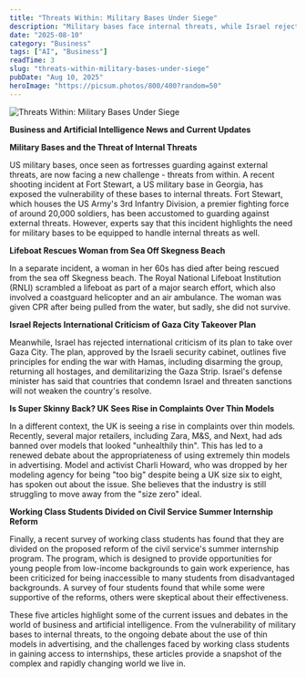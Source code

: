```yaml
---
title: "Threats Within: Military Bases Under Siege"
description: "Military bases face internal threats, while Israel rejects international criticism of Gaza City takeover plan."
date: "2025-08-10"
category: "Business"
tags: ["AI", "Business"]
readTime: 3
slug: "threats-within-military-bases-under-siege"
pubDate: "Aug 10, 2025"
heroImage: "https://picsum.photos/800/400?random=50"
---
```


![Threats Within: Military Bases Under Siege](https://picsum.photos/800/400?random=50)

**Business and Artificial Intelligence News and Current Updates**

**Military Bases and the Threat of Internal Threats**

US military bases, once seen as fortresses guarding against external threats, are now facing a new challenge - threats from within. A recent shooting incident at Fort Stewart, a US military base in Georgia, has exposed the vulnerability of these bases to internal threats. Fort Stewart, which houses the US Army's 3rd Infantry Division, a premier fighting force of around 20,000 soldiers, has been accustomed to guarding against external threats. However, experts say that this incident highlights the need for military bases to be equipped to handle internal threats as well.

**Lifeboat Rescues Woman from Sea Off Skegness Beach**

In a separate incident, a woman in her 60s has died after being rescued from the sea off Skegness beach. The Royal National Lifeboat Institution (RNLI) scrambled a lifeboat as part of a major search effort, which also involved a coastguard helicopter and an air ambulance. The woman was given CPR after being pulled from the water, but sadly, she did not survive.

**Israel Rejects International Criticism of Gaza City Takeover Plan**

Meanwhile, Israel has rejected international criticism of its plan to take over Gaza City. The plan, approved by the Israeli security cabinet, outlines five principles for ending the war with Hamas, including disarming the group, returning all hostages, and demilitarizing the Gaza Strip. Israel's defense minister has said that countries that condemn Israel and threaten sanctions will not weaken the country's resolve.

**Is Super Skinny Back? UK Sees Rise in Complaints Over Thin Models**

In a different context, the UK is seeing a rise in complaints over thin models. Recently, several major retailers, including Zara, M&S, and Next, had ads banned over models that looked "unhealthily thin". This has led to a renewed debate about the appropriateness of using extremely thin models in advertising. Model and activist Charli Howard, who was dropped by her modeling agency for being "too big" despite being a UK size six to eight, has spoken out about the issue. She believes that the industry is still struggling to move away from the "size zero" ideal.

**Working Class Students Divided on Civil Service Summer Internship Reform**

Finally, a recent survey of working class students has found that they are divided on the proposed reform of the civil service's summer internship program. The program, which is designed to provide opportunities for young people from low-income backgrounds to gain work experience, has been criticized for being inaccessible to many students from disadvantaged backgrounds. A survey of four students found that while some were supportive of the reforms, others were skeptical about their effectiveness.

These five articles highlight some of the current issues and debates in the world of business and artificial intelligence. From the vulnerability of military bases to internal threats, to the ongoing debate about the use of thin models in advertising, and the challenges faced by working class students in gaining access to internships, these articles provide a snapshot of the complex and rapidly changing world we live in.
